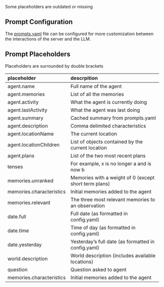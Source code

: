 
<Callout type="warning" emoji="⚠️">
  Some placeholders are outdated or missing 
</Callout>

## Prompt Configuration
The [prompts.yaml](https://github.com/nickm980/smallville/blob/main/smallville/src/main/resources/prompts.yaml) file can be configured 
for more customization between the interactions of the server and the LLM.
## Prompt Placeholders
Placeholders are surrounded by double brackets

| placeholder   | descrpition |
| :----- | :----- |
| agent.name | Full name of the agent |
| agent.memories | List of all the memories |
| agent.activity | What the agent is currently doing |
| agent.lastActivity | What the agent was last doing |
| agent.summary | Cached summary from prompts.yaml |
| agent.description | Comma delimited characteristics |
| agent.locationName | The current location |
| agent.locationChildren | List of objects contained by the current location |
| agent.plans | List of the two most recent plans |
| tenses | For example, x is no longer a and is now b |
| memories.unranked | Memories with a weight of 0 (except short term plans) |
| memories.characteristics | Initial memories added to the agent |
| memories.relevant | The three most relevant memories to an observation |
| date.full | Full date (as formatted in config.yaml) |
| date.time | Time of day (as formatted in config.yaml) |
| date.yesterday | Yesterday’s full date (as formatted in config.yaml) |
| world.description | World description (includes available locations) |
| question | Question asked to agent |
| memories.characteristics | Initial memories added to the agent |